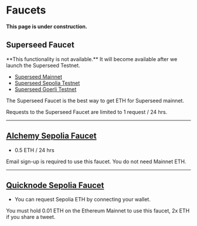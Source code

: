 
# Faucets

<Callout emoji="🚧">**This page is under construction.**</Callout>

## Superseed Faucet

<Callout emoji="🚧">
  **This functionality is not available.** It will become available after we
  launch the Superseed Testnet.
</Callout>

- [Superseed Mainnet](https://faucet.superseed.com)
- [Superseed Sepolia Testnet](https://sepolia.faucet.superseed.com)
- [Superseed Goerli Testnet](https://goerli.faucet.superseed.com)

The Superseed Faucet is the best way to get ETH for Superseed mainnet.

<Callout type="info" emoji="ℹ️">
  Requests to the Superseed Faucet are limited to 1 request / 24 hrs.
</Callout>

---

## [Alchemy Sepolia Faucet](https://sepoliafaucet.com/)

- 0.5 ETH / 24 hrs

<Callout type="info" emoji="ℹ️">
  Email sign-up is required to use this faucet. You do not need Mainnet ETH.
</Callout>

---

## [Quicknode Sepolia Faucet](https://faucet.quicknode.com/ethereum/sepolia)

- You can request Sepolia ETH by connecting your wallet.

<Callout type="info" emoji="ℹ️">
  You must hold 0.01 ETH on the Ethereum Mainnet to use this faucet, 2x ETH if
  you share a tweet.
</Callout>
